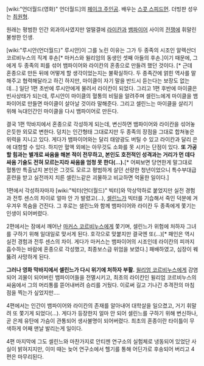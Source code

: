 [wiki:"언더월드(영화)" 언더월드]의 [[페이크 주인공]]. 배우는 [[스콧 스피드먼]]. 더빙판 성우는 [[최원형]].

원래는 평범한 인간 외과의사였지만 얼떨결에 [[라이칸]]과 [[뱀파이어]] 사이의 [[전쟁]]에 휘말린 불쌍한 인생.

[wiki:"루시안(언더월드)" 루시안]이 그를 노린 이유는 그가 두 종족의 시조인 알렉산더 코르비누스의 직계 후손[* 마커스와 윌리엄의 동생인 셋째 아들의 후손.]이기 때문에, 그에게 두 종족의 피를 섞어 뱀파이어와 라이칸의 혼종으로 만들려 했던 것이다. [* 근데 혼종으로 만든 뒤에 어떻게 할 생각이었는지는 불확실하다. 두 종족간에 얽힌 역사를 말해주고 협력해달라고 하긴 하지만, 마이클이 자기 말을 반드시 듣는다는 보장도 없는데...] 일단 1편 초반에 루시안에게 물려서 라이칸이 되었다. 그리고 1편 후반에 마이클은 빈사상태가 되는데, 루시안이 마이클의 혈통의 비밀을 알려주며 셀린느에게 마이클을 뱀파이어로 만들면 마이클이 살아날 것이라 말해준다. 그리고 셀린느는 마이클을 살리기 위해 늑대인간인 마이클을 다시 뱀파이어로 만든다.

결국 1편 막바지에서 혼종으로 각성하게 되는데, 변신하면 뱀파이어와 라이칸을 섞어놓은듯한 외모로 변한다. 덩치는 인간형태 그대로지만 두 종족의 장점을 그대로 합쳐놓은 위력을 지니고 있다. 게다가 뱀파이어와는 달리 태양광도 버틸 수 있고 라이칸과 달리 은에 대항할 수 있다. 하지만 혈액 외에는 아무것도 소화를 못 시키는 단점이 있다. '''또 가공할 힘과는 별개로 싸움을 해본 적이 전무하고, 본인도 호전적인 성격과는 거리가 먼 데다 싸움 기술도 전혀 모르는지라 싸움을 엄청 못 한다(…).'''[* 어찌보면 당연한게 말그대로 혈통만 특출났지 본인은 그것도 모르고 평범하게 살던 선량한 청년이었으니 특수부대급 훈련을 받고 실전까지 치른 셀린느같은 괴물하고 비교하면 억울한 일이다.]

1편에서 각성하자마자 [wiki:"빅터(언더월드)" 빅터]와 막상막하로 붙었지만 실전 경험과 전투 센스의 차이로 얼마 안 가 발렸고(…), [[셀린느]]가 빅터를 기습해서 죽인 덕분에 겨우겨우 목숨을 건진다. 그 후로는 셀린느와 함께 뱀파이어와 라이칸 두 종족에게 쫓기는 인생이 되어버렸다.

2편에서는 잠에서 깨어난 [[마커스 코르비누스]]에게 쫓기며, 셀린느가 위험에 처하자 그녀를 구하기 위해 일대일로 맞서게 된다. 호각으로 맞붙지만 결국엔 또(...)[* 패인은 역시 실전 경험과 전투 센스의 차이. 게다가 마커스는 뱀파이어의 시조인데 라이칸의 피까지 흡수하는 바람에 혼종으로 각성했고, 최종보스급 위엄을 보였다.] 패배하였고, 심장이 꿰뚫려 사망하게 된다.

'''그러나 영화 막바지에서 셀린느가 다시 위기에 처하자 부활.''' [[윌리엄 코르비누스]]에게 감염되어 괴물이 되어버린 뱀파이어들을 전멸시키고, 최초의 라이칸인 윌리엄 코르비누스의 싸움에서 그의 머리통를 뜯어내버려 승리를 거뒀다. 이로써 길고 기나긴 추격전의 마침점을 찍는가 싶었지만….

4편에서는 인간이 뱀파이어와 라이칸의 존재를 알아내어 대학살을 일으켰고, 거기 휘말려 또 쫓기게 되었다(…). 게다가 등장한지 얼마 안 되어 셀린느를 구하기 위해 변신하나, 곧 은제 유탄에 가슴이 관통되어 생사불명이 되어버렸다. 최초의 혼종이란 타이틀이 무색하게 어째 맨날 발리는게 일이다.

4편 마지막에 그도 셀린느와 마찬가지로 안티젠 연구소의 실험체로 냉동되어 있었단 사실이 밝혀지지만, 이미 때는 늦어 연구소에서 헬기를 통해 어딘가로 후송되어 버리고 4편은 마무리된다.

